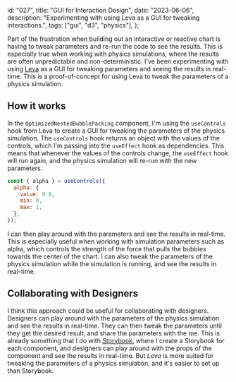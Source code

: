   id: "027",
  title: "GUI for Interaction Design",
  date: "2023-06-06",
  description:
    "Experimenting with using Leva as a GUI for tweaking interactions.",
  tags: ["gui", "d3", "physics"],
};


Part of the frustration when building out an interactive or reactive chart is
having to tweak parameters and re-run the code to see the results. This is
especially true when working with physics simulations, where the results are
often unpredictable and non-deterministic. I've been experimenting with using
[Leva](https://github.com/pmndrs/leva) as a GUI for tweaking parameters and
seeing the results in real-time. This is a proof-of-concept for using Leva to
tweak the parameters of a physics simulation.

<OptimizedNestedBubblePacking data={MockBubbles} />

## How it works

In the `OptimizedNestedBubblePacking` component, I'm using the `useControls`
hook from Leva to create a GUI for tweaking the parameters of the physics
simulation. The `useControls` hook returns an object with the values of the
controls, which I'm passing into the `useEffect` hook as dependencies. This
means that whenever the values of the controls change, the `useEffect` hook will
run again, and the physics simulation will re-run with the new parameters.

```jsx
const { alpha } = useControls({
  alpha: {
    value: 0.8,
    min: 0,
    max: 1,
  },
});
```

I can then play around with the parameters and see the results in real-time.
This is especially useful when working with simulation parameters such as alpha,
which controls the strength of the force that pulls the bubbles towards the
center of the chart. I can also tweak the parameters of the physics simulation
while the simulation is running, and see the results in real-time.

## Collaborating with Designers

I think this approach could be useful for collaborating with designers.
Designers can play around with the parameters of the physics simulation and see
the results in real-time. They can then tweak the parameters until they get the
desired result, and share the parameters with the me. This is already something
that I do with [Storybook](https://storybook.js.org/), where I create a
Storybook for each component, and designers can play around with the props of
the component and see the results in real-time. But _Leva_ is more suited for
tweaking the parameters of a physics simulation, and it's easier to set up than
Storybook.
